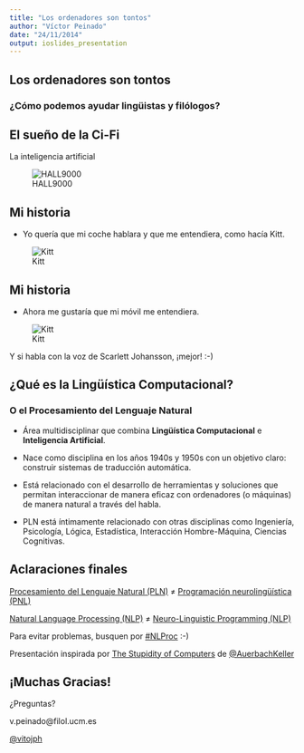 ```yaml
---
title: "Los ordenadores son tontos"
author: "Víctor Peinado"
date: "24/11/2014"
output: ioslides_presentation
---
```


## Los ordenadores son tontos

### ¿Cómo podemos ayudar lingüistas y filólogos?


## El sueño de la Ci-Fi

La inteligencia artificial

<div class="centered">
![HALL9000](img/Hal9000.jpg)
</div>


## Mi historia 

- Yo quería que mi coche hablara y que me entendiera, como hacía Kitt.

<div class="centered">
![Kitt](img/Kitt.jpg)
</div>

## Mi historia 

- Ahora me gustaría que mi móvil me entendiera.

<div class="centered">
![Kitt](img/Her.jpg)
</div>

Y si habla con la voz de Scarlett Johansson, ¡mejor! :-)



## ¿Qué es la Lingüística Computacional?

### O el Procesamiento del Lenguaje Natural


- Área multidisciplinar que combina **Lingüística Computacional** e **Inteligencia Artificial**.

- Nace como disciplina en los años 1940s y 1950s con un objetivo claro: construir sistemas de traducción automática.

- Está relacionado con el desarrollo de herramientas y soluciones que permitan interaccionar de manera eficaz con ordenadores (o máquinas) de manera natural a través del habla.

- PLN está íntimamente relacionado con otras disciplinas como Ingeniería, Psicología, Lógica, Estadística, Interacción Hombre-Máquina, Ciencias Cognitivas.


## Aclaraciones finales

[Procesamiento del Lenguaje Natural (PLN)](https://es.wikipedia.org/wiki/Procesamiento_de_lenguajes_naturales) $\not =$ [Programación neurolingüística (PNL)](https://es.wikipedia.org/wiki/Programaci%C3%B3n_neuroling%C3%BC%C3%ADstica)

[Natural Language Processing (NLP)](https://en.wikipedia.org/wiki/Natural_language_processing) $\not =$ [Neuro-Linguistic Programming (NLP)](https://en.wikipedia.org/wiki/Neuro-linguistic_programming)


Para evitar problemas, busquen por [\#NLProc](https://twitter.com/hashtag/nlproc?src=hash) :-)

Presentación inspirada por [The Stupidity of Computers](https://nplusonemag.com/issue-13/essays/stupidity-of-computers/) de [\@AuerbachKeller](https://twitter.com/AuerbachKeller)



## ¡Muchas Gracias!

<div class="centered">

¿Preguntas? 

v.peinado@filol.ucm.es

[\@vitojph](https://twitter.com/vitojph)

</div>